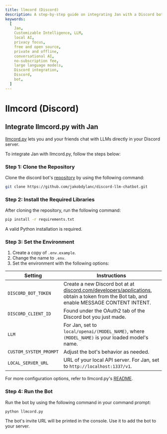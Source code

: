 ```yaml
---
title: llmcord (Discord)
description: A step-by-step guide on integrating Jan with a Discord bot.
keywords:
  [
    Jan,
    Customizable Intelligence, LLM,
    local AI,
    privacy focus,
    free and open source,
    private and offline,
    conversational AI,
    no-subscription fee,
    large language models,
    Discord integration,
    Discord,
    bot,
  ]
---
```



# llmcord (Discord)

## Integrate llmcord.py with Jan

[llmcord.py](https://github.com/jakobdylanc/discord-llm-chatbot) lets you and your friends chat with LLMs directly in your Discord server.

To integrate Jan with llmcord.py, follow the steps below:

<Steps>

### Step 1: Clone the Repository

Clone the discord bot's [repository](https://github.com/jakobdylanc/discord-llm-chatbot) by using the following command:
```bash
git clone https://github.com/jakobdylanc/discord-llm-chatbot.git
```

### Step 2: Install the Required Libraries

After cloning the repository, run the following command:

```bash
pip install -r requirements.txt
```

<Callout type="info">
  A valid Python installation is required.
</Callout>

### Step 3: Set the Environment

1. Create a copy of `.env.example`.
2. Change the name to `.env`.
3. Set the environment with the following options:

| Setting                 | Instructions                                                                                                                                                                                  |
| ----------------------- | --------------------------------------------------------------------------------------------------------------------------------------------------------------------------------------------- |
| `DISCORD_BOT_TOKEN`     | Create a new Discord bot at at [discord.com/developers/applications](https://discord.com/developers/applications), obtain a token from the Bot tab, and enable MESSAGE CONTENT INTENT. |
| `DISCORD_CLIENT_ID`     | Found under the OAuth2 tab of the Discord bot you just made. |
| `LLM`                   | For Jan, set to `local/openai/(MODEL_NAME)`, where `(MODEL_NAME)` is your loaded model's name. |
| `CUSTOM_SYSTEM_PROMPT`  | Adjust the bot's behavior as needed. |
| `LOCAL_SERVER_URL`      | URL of your local API server. For Jan, set to `http://localhost:1337/v1`. |

For more configuration options, refer to llmcord.py's [README](https://github.com/jakobdylanc/discord-llm-chatbot/tree/main?tab=readme-ov-file#instructions).

### Step 4: Run the Bot

Run the bot by using the following command in your command prompt:

```bash
python llmcord.py
```

The bot's invite URL will be printed in the console. Use it to add the bot to your server.

</Steps>